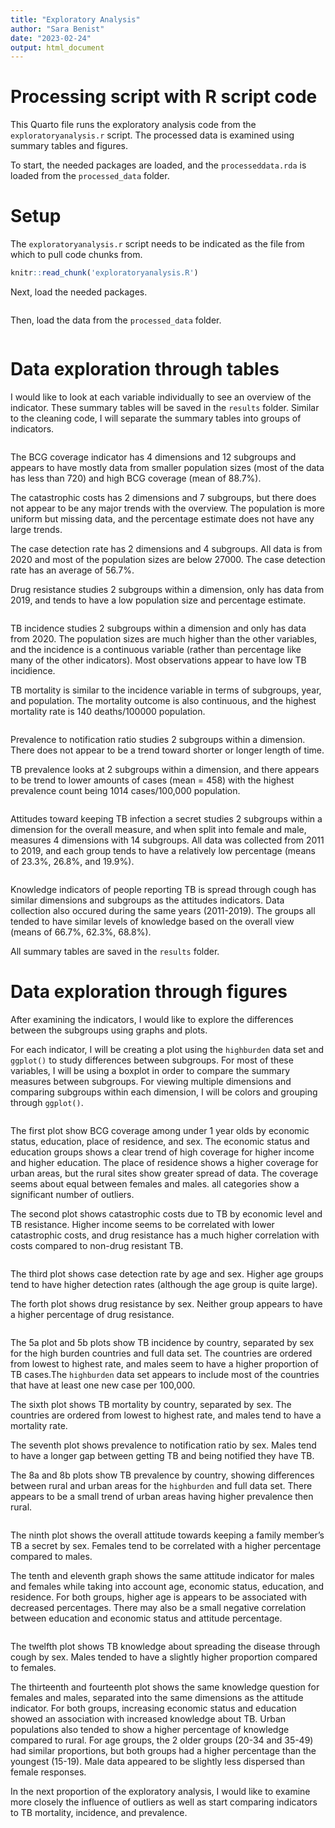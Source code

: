 ```yaml
---
title: "Exploratory Analysis"
author: "Sara Benist"
date: "2023-02-24"
output: html_document
---
```


# Processing script with R script code

This Quarto file runs the exploratory analysis code from the `exploratoryanalysis.r` script. The processed data is examined using summary tables and figures. 

To start, the needed packages are loaded, and the `processeddata.rda` is loaded from the `processed_data` folder. 

# Setup
The `exploratoryanalysis.r` script needs to be indicated as the file from which to pull code chunks from. 
```r
knitr::read_chunk('exploratoryanalysis.R')
```

Next, load the needed packages.
```r
```


Then, load the data from the `processed_data` folder.
```r
```



# Data exploration through tables

I would like to look at each variable individually to see an overview of the indicator. These summary tables will be saved in the `results` folder. Similar to the cleaning code, I will separate the summary tables into groups of indicators. 
```r
```
The BCG coverage indicator has 4 dimensions and 12 subgroups and appears to have mostly data from smaller population sizes (most of the data has less than 720) and high BCG coverage (mean of 88.7%).

The catastrophic costs has 2 dimensions and 7 subgroups, but there does not appear to be any major trends with the overview. The population is more uniform but missing data, and the percentage estimate does not have any large trends. 

The case detection rate has 2 dimensions and 4 subgroups. All data is from 2020 and most of the population sizes are below 27000. The case detection rate has an average of 56.7%. 

Drug resistance studies 2 subgroups within a dimension, only has data from 2019, and tends to have a low population size and percentage estimate.

```r
```

TB incidence studies 2 subgroups within a dimension and only has data from 2020. The population sizes are much higher than the other variables, and the incidence is a continuous variable (rather than percentage like many of the other indicators). Most observations appear to have low TB incidience. 

TB mortality is similar to the incidence variable in terms of subgroups, year, and population. The mortality outcome is also continuous, and the highest mortality rate is 140 deaths/100000 population.
```r
```
Prevalence to notification ratio studies 2 subgroups within a dimension. There does not appear to be a trend toward shorter or longer length of time. 

TB prevalence looks at 2 subgroups within a dimension, and there appears to be trend to lower amounts of cases (mean = 458) with the highest prevalence count being 1014 cases/100,000 population. 

```r
```

Attitudes toward keeping TB infection a secret studies 2 subgroups within a dimension for the overall measure, and when split into female and male, measures 4 dimensions with 14 subgroups. All data was collected from 2011 to 2019, and each group tends to have a relatively low percentage (means of 23.3%, 26.8%, and 19.9%).
```r
```
Knowledge indicators of people reporting TB is spread through cough has similar dimensions and subgroups as the attitudes indicators. Data collection also occured during the same years (2011-2019). The groups all tended to have similar levels of knowledge based on the overall view (means of 66.7%, 62.3%, 68.8%). 

All summary tables are saved in the `results` folder. 




# Data exploration through figures

After examining the indicators, I would like to explore the differences between the subgroups using graphs and plots. 

For each indicator, I will be creating a plot using the `highburden` data set and `ggplot()` to study differences between subgroups. For most of these variables, I will be using a boxplot in order to compare the summary measures between subgroups. For viewing multiple dimensions and comparing subgroups within each dimension, I will be colors and grouping through `ggplot()`.

```r
```
The first plot show BCG coverage among under 1 year olds by economic status, education, place of residence, and sex. The economic status and education groups shows a clear trend of high coverage for higher income and higher education. The place of residence shows a higher coverage for urban areas, but the rural sites show greater spread of data. The coverage seems about equal between females and males. all categories show a significant number of outliers. 

The second plot shows catastrophic costs due to TB by economic level and TB resistance. Higher income seems to be correlated with lower catastrophic costs, and drug resistance has a much higher correlation with costs compared to non-drug resistant TB. 
```r
```
The third plot shows case detection rate by age and sex. Higher age groups tend to have higher detection rates (although the age group is quite large).

The forth plot shows drug resistance by sex. Neither group appears to have a higher percentage of drug resistance.
```r
```
The 5a plot and 5b plots show TB incidence by country, separated by sex for the high burden countries and full data set. The countries are ordered from lowest to highest rate, and males seem to have a higher proportion of TB cases.The `highburden` data set appears to include most of the countries that have at least one new case per 100,000. 

The sixth plot shows TB mortality by country, separated by sex. The countries are ordered from lowest to highest rate, and males tend to have a mortality rate. 

The seventh plot shows prevalence to notification ratio by sex. Males tend to have a longer gap between getting TB and being notified they have TB. 

The 8a and 8b plots show TB prevalence by country, showing differences between rural and urban areas for the `highburden` and full data set. There appears to be a small trend of urban areas having higher prevalence then rural. 
```r
```
The ninth plot shows the overall attitude towards keeping a family member's TB a secret by sex. Females tend to be correlated with a higher percentage compared to males. 

The tenth and eleventh graph shows the same attitude indicator for males and females while taking into account age, economic status, education, and residence. For both groups, higher age is appears to be associated with decreased percentages. There may also be a small negative correlation between education and economic status and attitude percentage.

```r
```
The twelfth plot shows TB knowledge about spreading the disease through cough by sex. Males tended to have a slightly higher proportion compared to females.

The thirteenth and fourteenth plot shows the same knowledge question for females and males, separated into the same dimensions as the attitude indicator. For both groups, increasing economic status and education showed an association with increased knowledge about TB. Urban populations also tended to show a higher percentage of knowledge compared to rural. For age groups, the 2 older groups (20-34 and 35-49) had similar proportions, but both groups had a higher percentage than the youngest (15-19). Male data appeared to be slightly less dispersed than female responses. 

In the next proportion of the exploratory analysis, I would like to examine more closely the influence of outliers as well as start comparing indicators to TB mortality, incidence, and prevalence. 


